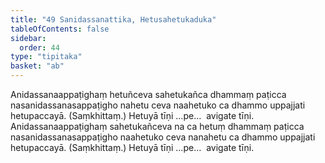 ```yaml
---
title: "49 Sanidassanattika, Hetusahetukaduka"
tableOfContents: false
sidebar:
  order: 44
type: "tipitaka"
basket: "ab"
---
```



<DynamicBreadcrumb />

<Division number="92">

<Paragraph number="229">
Anidassanaappaṭighaṃ hetuñceva sahetukañca dhammaṃ paṭicca nasanidassanasappaṭigho nahetu ceva naahetuko ca dhammo uppajjati hetupaccayā. (Saṃkhittaṃ.) Hetuyā tīṇi …pe…  avigate tīṇi.
</Paragraph>

<Paragraph number="230">
Anidassanaappaṭighaṃ sahetukañceva na ca hetuṃ dhammaṃ paṭicca nasanidassanasappaṭigho naahetuko ceva nanahetu ca dhammo uppajjati hetupaccayā. (Saṃkhittaṃ.) Hetuyā tīṇi …pe…  avigate tīṇi.
</Paragraph>
</Division>